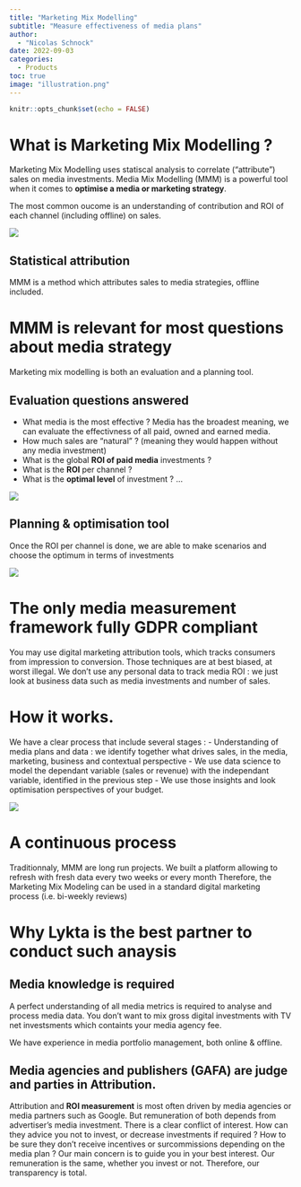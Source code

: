 ```yaml
---
title: "Marketing Mix Modelling"
subtitle: "Measure effectiveness of media plans"
author: 
  - "Nicolas Schnock"
date: 2022-09-03
categories:
  - Products
toc: true  
image: "illustration.png"
---
```


```r
knitr::opts_chunk$set(echo = FALSE)
```


# What is Marketing Mix Modelling ?

Marketing Mix Modelling uses statiscal analysis to correlate ("attribute") sales on media investments. Media Mix Modelling (MMM) is a powerful tool when it comes to **optimise a media or marketing strategy**.

The most common oucome is an understanding of contribution and ROI of each channel (including offline) on sales. 

:::{.column-page}
![](MMM.png)
:::

::: {.callout-note appearance="simple"}

## Statistical attribution

MMM is a method which attributes sales to media strategies, offline included.

:::


# MMM is relevant for most questions about media strategy

Marketing mix modelling is both an evaluation and a planning tool.

## Evaluation questions answered

- What media is the most effective ? Media has the broadest meaning, we can evaluate the effectivness of all paid, owned and earned media.
- How much sales are "natural" ? (meaning they would happen without any media investment)
- What is the global **ROI of paid media** investments ?
- What is the **ROI** per channel ?
- What is the **optimal level** of investment ?
...

::: {.column-margin}
![](Hill.png)
:::

## Planning & optimisation tool

Once the ROI per channel is done, we are able to make scenarios and choose the optimum in terms of investments

:::{.column-page}
![](optimisation.png)
:::

# The only media measurement framework fully GDPR compliant

You may use digital marketing attribution tools, which tracks consumers from impression to conversion. Those techniques are at best biased, at worst illegal. 
We don't use any personal data to track media ROI : we just look at business data such as media investments and number of sales. 


# How it works.

We have a clear process that include several stages :
- Understanding of media plans and data : we identify together what drives sales, in the media, marketing, business and contextual perspective
- We use data science to model the dependant variable (sales or revenue) with the independant variable, identified in the previous step
- We use those insights and look optimisation perspectives of your budget.


:::{.column-page}
![](flow.png)
:::

# A continuous process

Traditionnaly, MMM are long run projects. We built a platform allowing to refresh with fresh data every two weeks or every month
Therefore, the Marketing Mix Modeling can be used in a standard digital marketing process (i.e. bi-weekly reviews)

# Why Lykta is the best partner to conduct such anaysis

## Media knowledge is required

A perfect understanding of all media metrics is required to analyse and process media data. You don't want to mix gross digital investments with TV net investsments which containts your media agency fee.

We have experience in media portfolio management, both online & offline. 

## Media agencies and publishers (GAFA) are judge and parties in Attribution.

Attribution and **ROI measurement** is most often driven by media agencies or media partners such as Google. But remuneration of both depends from advertiser's media investment. There is a clear conflict of interest.
How can they advice you not to invest, or decrease investments if required ? How to be sure they don't receive incentives or surcommissions depending on the media plan ?
Our main concern is to guide you in your best interest. Our remuneration is the same, whether you invest or not. Therefore, our transparency is total. 

